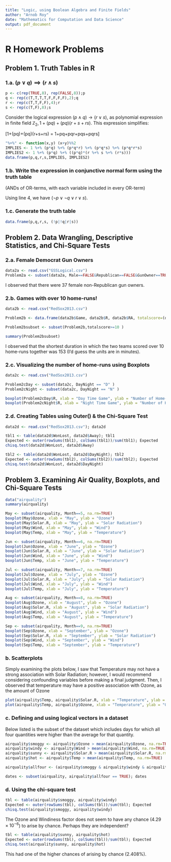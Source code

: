 ```yaml
---
title: "Logic, using Boolean Algebra and Finite Fields"
author: "Arnob Roy"
date: "Mathematics for Computation and Data Science"
output: pdf_document
---
```


#

# R Homework Problems
## Problem 1. Truth Tables in R
### 1.a. $(p\lor q)\implies (r\land s)$

```r
p <- c(rep(TRUE,8), rep(FALSE,8));p
q <- rep(c(T,T,T,T,F,F,F,F),2);q
r <- rep(c(T,T,F,F),4);r
s <- rep(c(T,F),8);s
```

Consider the logical expression $(p\land q)\to (r\lor s)$, as polynomial expression in finite field $\mathbb{Z}_2, 1+(pq)+(pq)(r+s+rs).$ This expression simplifies:

\[1+(pq)+(pq)(r+s+rs) = 1+pq+pqr+pqs+pqrs\]

```r
"%+%" <- function(x,y) (x+y)%%2
IMPLIES <- 1 %+% (p*q) %+% (p*q*r) %+% (p*q*s) %+% (p*q*r*s)
IMPLIES2 <- 1 %+% (p*q) %+% ((p*q)*(r %+% s %+% (r*s)))
data.frame(p,q,r,s,IMPLIES, IMPLIES2)
```

### 1.b. Write the expression in conjunctive normal form using the truth table

(ANDs of OR-terms, with each variable included in every OR-term)

Using line 4, we have $(\neg p \lor \neg q \lor r \lor s).$

### 1.c. Generate the truth table

```r
data.frame(p,q,r,s, (!p|!q|r|s))
```


\newpage

## Problem 2. Data Wrangling, Descriptive Statistics, and Chi-Square Tests

### 2.a. Female Democrat Gun Owners

```r
data2a <- read.csv("GSSLogical.csv")
Problem2a <- subset(data2a, Male==FALSE&Republican==FALSE&GunOwner==TRUE, c(Male,Republican,GunOwner)); summary(Problem2a)
```

I observed that there were 37 female non-Republican gun owners.

### 2.b. Games with over 10 home-runs!
```r
data2b <- read.csv("RedSox2013.csv")

Problem2b <- data.frame(data2b$Game, data2b$R, data2b$RA, totalscore=(data2b$R+data2b$RA), duration=data2b$Duration)

Problem2bsubset <- subset(Problem2b,totalscore>=10 )

summary(Problem2bsubset)
```
I observed that the shortest duration in which the two teams scored over 10 home-runs together was 153 (I'd guess the units are in minutes).

### 2.c. Visualizing the number of home-runs using Boxplots
```r
data2c <- read.csv("RedSox2013.csv")

Problem2cDay <- subset(data2c, DayNight == "D" )
Problem2cNight <- subset(data2c, DayNight == "N" )

boxplot(Problem2cDay$R, xlab = "Day Time Game", ylab = "Number of Home-runs", col = "Light blue")
boxplot(Problem2cNight$R, xlab = "Night Time Game", ylab = "Number of Home-runs", col = "Dark Blue")
```

### 2.d. Creating Tables using Outer() & the Chi-Square Test

```r
data2d <- read.csv("RedSox2013.csv"); data2d

tbl1 <- table(data2d$WonLost, data2d$Away); tbl1
Expected <- outer(rowSums(tbl1), colSums(tbl1))/sum(tbl1); Expected
chisq.test(data2d$WonLost, data2d$Away)
```

```r
tbl2 <- table(data2d$WonLost, data2d$DayNight); tbl2
Expected <- outer(rowSums(tbl2), colSums(tbl2))/sum(tbl2); Expected
chisq.test(data2d$WonLost, data2d$DayNight)
```

\newpage

## Problem 3. Examining Air Quality, Boxplots, and Chi-Square Tests


```r
data("airquality")
summary(airquality)

May <- subset(airquality, Month==5, na.rm=TRUE)
boxplot(May$Ozone, xlab = "May", ylab = "Ozone")
boxplot(May$Solar.R, xlab = "May", ylab = "Solar Radiation")
boxplot(May$Wind, xlab = "May", ylab = "Wind")
boxplot(May$Temp, xlab = "May", ylab = "Temperature")

Jun <- subset(airquality, Month==6, na.rm=TRUE)
boxplot(Jun$Ozone, xlab = "June", ylab = "Ozone")
boxplot(Jun$Solar.R, xlab = "June", ylab = "Solar Radiation")
boxplot(Jun$Wind, xlab = "June", ylab = "Wind")
boxplot(Jun$Temp, xlab = "June", ylab = "Temperature")

Jul <- subset(airquality, Month==7, na.rm=TRUE)
boxplot(Jul$Ozone, xlab = "July", ylab = "Ozone")
boxplot(Jul$Solar.R, xlab = "July", ylab = "Solar Radiation")
boxplot(Jul$Wind, xlab = "July", ylab = "Wind")
boxplot(Jul$Temp, xlab = "July", ylab = "Temperature")

Aug <- subset(airquality, Month==8, na.rm=TRUE)
boxplot(Aug$Ozone, xlab = "August", ylab = "Ozone")
boxplot(Aug$Solar.R, xlab = "August", ylab = "Solar Radiation")
boxplot(Aug$Wind, xlab = "August", ylab = "Wind")
boxplot(Aug$Temp, xlab = "August", ylab = "Temperature")

Sep <- subset(airquality, Month==9, na.rm=TRUE)
boxplot(Sep$Ozone, xlab = "September", ylab = "Ozone")
boxplot(Sep$Solar.R, xlab = "September", ylab = "Solar Radiation")
boxplot(Sep$Wind, xlab = "September", ylab = "Wind")
boxplot(Sep$Temp, xlab = "September", ylab = "Temperature")

```

### b. Scatterplots

Simply examining the plots below, I saw that Temperature may not have a strong association with Solar Radiation; however, I would recommend considering confounding variables before making a final judgment. Then, I observed that temperature may have a positive association with Ozone, as the amount of Ozone

```r
plot(airquality$Temp, airquality$Solar.R, xlab = "Temperature", ylab = "Solar Radiation")
plot(airquality$Temp, airquality$Ozone, xlab = "Temperature", ylab = "Ozone")
```

### c. Defining and using logical vectors in a dataset

Below listed is the subset of the dataset which includes days for which all four quantities were higher than the average for that quantity.

```r
airquality$smoggy <- airquality$Ozone > mean(airquality$Ozone, na.rm=TRUE)
airquality$windy <- airquality$Wind > mean(airquality$Wind, na.rm=TRUE)
airquality$sunny <- airquality$Solar.R > mean(airquality$Solar.R, na.rm=TRUE)
airquality$hot <- airquality$Temp > mean(airquality$Temp, na.rm=TRUE)

airquality$allfour <- (airquality$smoggy & airquality$windy & airquality$sunny & airquality$hot) == TRUE

dates <- subset(airquality, airquality$allfour == TRUE); dates
```

### d. Using the chi-square test

```r
tbl <- table(airquality$smoggy, airquality$windy)
Expected <- outer(rowSums(tbl), colSums(tbl))/sum(tbl); Expected
chisq.test(airquality$smoggy, airquality$windy)
```
The Ozone and Windiness factor does not seem to have any chance ($4.29\times 10^{-6}$) to arise by chance. Perhaps they are independent?

```r
tbl <- table(airquality$sunny, airquality$hot)
Expected <- outer(rowSums(tbl), colSums(tbl))/sum(tbl); Expected
chisq.test(airquality$sunny, airquality$hot)
```

This had one of the higher chances of arising by chance (2.408%).

































